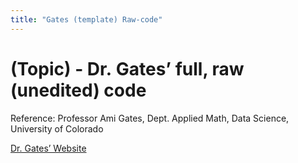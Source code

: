 ```yaml
---
title: "Gates (template) Raw-code"
---
```


# (Topic) - Dr. Gates' full, raw (unedited) code
Reference: Professor Ami Gates, Dept. Applied Math, Data Science, University of Colorado

[Dr. Gates' Website](https://gatesboltonanalytics.com/)

```r

```
